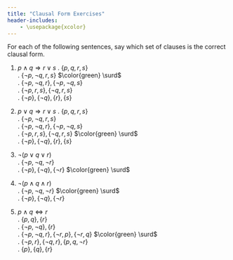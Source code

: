 ```yaml
---
title: "Clausal Form Exercises"
header-includes:
    - \usepackage{xcolor}
---
```


For each of the following sentences, say which set of clauses is the correct clausal form.

1. $p \land q \Rightarrow r \lor s$
    . $\{p, q, r, s\}$  
    . $\{\lnot p, \lnot q, r, s\}$ $\color{green} \surd$  
    . $\{\lnot p, \lnot q, r\}, \{\lnot p, \lnot q, s\}$  
    . $\{\lnot p, r, s\}, \{\lnot q, r, s\}$  
    . $\{\lnot p\}, \{\lnot q\}, \{r\}, \{s\}$  

2. $p \lor q \Rightarrow r \lor s$
    . $\{p, q, r, s\}$  
    . $\{\lnot p, \lnot q, r, s\}$  
    . $\{\lnot p, \lnot q, r\}, \{\lnot p, \lnot q, s\}$  
    . $\{\lnot p, r, s\}, \{\lnot q, r, s\}$ $\color{green} \surd$  
    . $\{\lnot p\}, \{\lnot q\}, \{r\}, \{s\}$  

3. $\lnot (p \lor q \lor r)$  
    . $\{\lnot p, \lnot q, \lnot r\}$  
    . $\{\lnot p\}, \{\lnot q\}, \{\lnot r\}$ $\color{green} \surd$   

4. $\lnot (p \land q \land r)$  
    . $\{\lnot p, \lnot q, \lnot r\}$ $\color{green} \surd$   
    . $\{\lnot p\}, \{\lnot q\}, \{\lnot r\}$  

5. $p \land q \Leftrightarrow r$  
    . $\{p, q\}, \{r\}$  
    . $\{\lnot p, \lnot q\}, \{r\}$  
    . $\{\lnot p, \lnot q, r\}, \{\lnot r, p\}, \{\lnot r, q\}$ $\color{green} \surd$   
    . $\{\lnot p, r\}, \{\lnot q, r\}, \{p, q, \lnot r\}$  
    . $\{p\}, \{q\}, \{r\}$  
